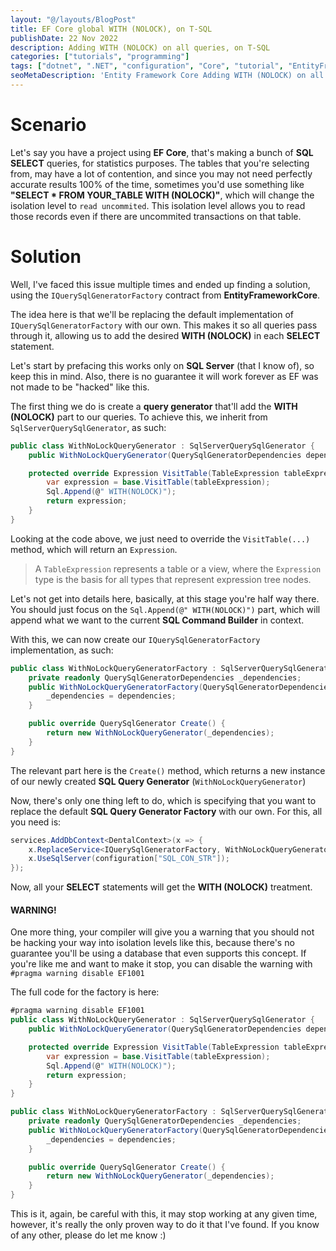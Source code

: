 ```yaml
---
layout: "@/layouts/BlogPost"
title: EF Core global WITH (NOLOCK), on T-SQL
publishDate: 22 Nov 2022
description: Adding WITH (NOLOCK) on all queries, on T-SQL
categories: ["tutorials", "programming"]
tags: ["dotnet", ".NET", "configuration", "Core", "tutorial", "EntityFramework"]
seoMetaDescription: 'Entity Framework Core Adding WITH (NOLOCK) on all queries (T-SQL)'
---
```


# Scenario

Let's say you have a project using **EF Core**, that's making a bunch of **SQL SELECT** queries, for statistics purposes.
The tables that you're selecting from, may have a lot of contention, and since you may not need perfectly accurate results 100% of the time,
sometimes you'd use something like **"SELECT * FROM YOUR_TABLE WITH (NOLOCK)"**, which will change the isolation level to `read uncommited`. 
This isolation level allows you to read those records even if there are uncommited transactions on that table.

# Solution

Well, I've faced this issue multiple times and ended up finding a solution, using the `IQuerySqlGeneratorFactory` contract from **EntityFrameworkCore**.

The idea here is that we'll be replacing the default implementation of `IQuerySqlGeneratorFactory` with our own. This 
makes it so all queries pass through it, allowing us to add the desired **WITH (NOLOCK)** in each **SELECT** statement.

Let's start by prefacing this works only on **SQL Server** (that I know of), so keep this in mind. Also, there is no guarantee it will work forever as EF was not made to be "hacked" like this.

The first thing we do is create a **query generator** that'll add the **WITH (NOLOCK)** part to our queries.
To achieve this, we inherit from `SqlServerQuerySqlGenerator`, as such:

```csharp
public class WithNoLockQueryGenerator : SqlServerQuerySqlGenerator {
    public WithNoLockQueryGenerator(QuerySqlGeneratorDependencies dependencies) : base(dependencies) { }

    protected override Expression VisitTable(TableExpression tableExpression) {
        var expression = base.VisitTable(tableExpression);
        Sql.Append(@" WITH(NOLOCK)");
        return expression;
    }
}
```

Looking at the code above, we just need to override the `VisitTable(...)` method, which will return an `Expression`.

> A `TableExpression` represents a table or a view, where the `Expression` type is the basis for all types that represent expression tree nodes.

Let's not get into details here, basically, at this stage you're half way there.
You should just focus on the `Sql.Append(@" WITH(NOLOCK)")` part, which will append what we want to the current
**SQL Command Builder** in context.

With this, we can now create our `IQuerySqlGeneratorFactory` implementation, as such:

```csharp
public class WithNoLockQueryGeneratorFactory : SqlServerQuerySqlGeneratorFactory {
    private readonly QuerySqlGeneratorDependencies _dependencies;
    public WithNoLockQueryGeneratorFactory(QuerySqlGeneratorDependencies dependencies) : base(dependencies) {
        _dependencies = dependencies;
    }

    public override QuerySqlGenerator Create() {
        return new WithNoLockQueryGenerator(_dependencies);
    }
}
```

The relevant part here is the `Create()` method, 
which returns a new instance of our newly created **SQL Query Generator** (`WithNoLockQueryGenerator`)

Now, there's only one thing left to do, which is specifying that you want to replace the default **SQL Query Generator Factory**
with our own. For this, all you need is:

```csharp
services.AddDbContext<DentalContext>(x => {
    x.ReplaceService<IQuerySqlGeneratorFactory, WithNoLockQueryGeneratorFactory>();
    x.UseSqlServer(configuration["SQL_CON_STR"]);
});
```

Now, all your **SELECT** statements will get the **WITH (NOLOCK)** treatment.

#### WARNING!

One more thing, your compiler will give you a warning that you should not be hacking your way into isolation levels like this,
because there's no guarantee you'll be using a database that even supports this concept. If you're like me and 
want to make it stop, you can disable the warning with `#pragma warning disable EF1001`

The full code for the factory is here:

```csharp
#pragma warning disable EF1001
public class WithNoLockQueryGenerator : SqlServerQuerySqlGenerator {
    public WithNoLockQueryGenerator(QuerySqlGeneratorDependencies dependencies) : base(dependencies) { }

    protected override Expression VisitTable(TableExpression tableExpression) {
        var expression = base.VisitTable(tableExpression);
        Sql.Append(@" WITH(NOLOCK)");
        return expression;
    }
}

public class WithNoLockQueryGeneratorFactory : SqlServerQuerySqlGeneratorFactory {
    private readonly QuerySqlGeneratorDependencies _dependencies;
    public WithNoLockQueryGeneratorFactory(QuerySqlGeneratorDependencies dependencies) : base(dependencies) {
        _dependencies = dependencies;
    }

    public override QuerySqlGenerator Create() {
        return new WithNoLockQueryGenerator(_dependencies);
    }
}
```

This is it, again, be careful with this, it may stop working at any given time, however, it's really the only 
proven way to do it that I've found. If you know of any other, please do let me know :)
